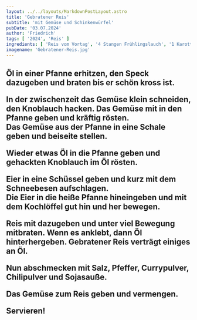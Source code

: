 ```yaml
---
layout: ../../layouts/MarkdownPostLayout.astro
title: 'Gebratener Reis'
subtitle: 'mit Gemüse und Schinkenwürfel'
pubDate: '03.07.2024'
author: 'Friedrich'
tags: [ '2024', 'Reis' ]
ingredients: [ 'Reis vom Vortag', '4 Stangen Frühlingslauch', '1 Karotte', '8 Schitakepilze', 'Öl', '100 g Speck', '2 Zehe Knoblauch', '5 Eier', '2 EL Sojasauße', 'Salz', 'Pfeffer' ]
imagename: 'Gebratener-Reis.jpg'
---
```



<H2 text="Zubereitung" />

Öl in einer Pfanne erhitzen, den Speck dazugeben und braten bis er schön kross ist.

In der zwischenzeit das Gemüse klein schneiden, den Knoblauch hacken. 
Das Gemüse mit in den Pfanne geben und kräftig rösten.\
Das Gemüse aus der Pfanne in eine Schale geben und beiseite stellen.

Wieder etwas Öl in die Pfanne geben und gehackten Knoblauch im Öl rösten.

Eier in eine Schüssel geben und kurz mit dem Schneebesen aufschlagen.\
Die Eier in die heiße Pfanne hineingeben und mit dem Kochlöffel gut hin und her bewegen.

Reis mit dazugeben und unter viel Bewegung mitbraten. 
Wenn es anklebt, dann Öl hinterhergeben. Gebratener Reis verträgt einiges an Öl.

Nun abschmecken mit Salz, Pfeffer, Currypulver, Chilipulver und Sojasauße.

Das Gemüse zum Reis geben und vermengen.

Servieren!